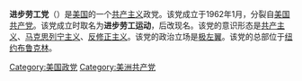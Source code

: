 '''进步劳工党'''（{{lang-en|Progressive Labor Party}}）是[[美国|美国]]的一个[[共产主义|共产主义]]政党。该党成立于1962年1月，分裂自[[美国共产党|美国共产党]]。该党成立时取名为'''进步劳工运动'''，后改现名。该党的意识形态是[[共产主义|共产主义]]、[[马克思列宁主义|马克思列宁主义]]、[[反修正主义|反修正主义]]。该党的政治立场是[[极左翼|极左翼]]。该党的总部位于[[纽约|纽约]][[布鲁克林|布鲁克林]]。

{{美國現存共產黨}}
{{美国政党}}

[[Category:美国政党|Category:美国政党]]
[[Category:美洲共产党|Category:美洲共产党]]